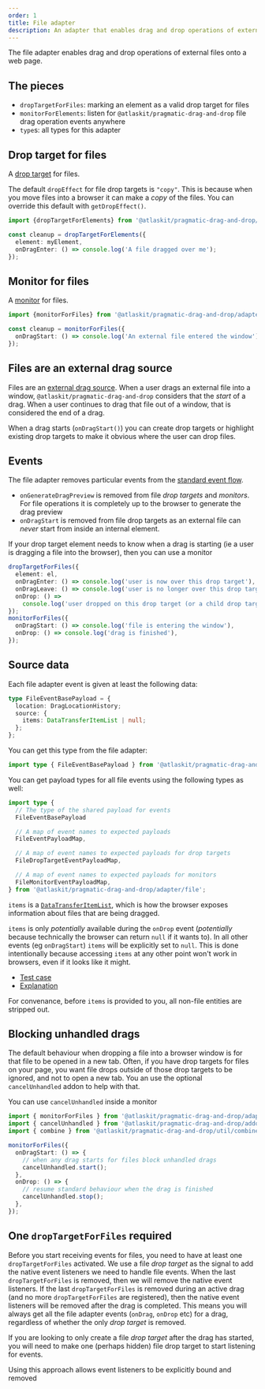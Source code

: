 ```yaml
---
order: 1
title: File adapter
description: An adapter that enables drag and drop operations of external files onto a web page.
---
```


The file adapter enables drag and drop operations of external files onto a web page.

## The pieces

- `dropTargetForFiles`: marking an element as a valid drop target for files
- `monitorForElements`: listen for `@atlaskit/pragmatic-drag-and-drop` file drag operation events anywhere
- `type`s: all types for this adapter

## Drop target for files

A [drop target](/components/pragmatic-drag-and-drop/drop-targets) for files.

The default `dropEffect` for file drop targets is `"copy"`. This is because when you move files into a browser it can make a _copy_ of the files. You can override this default with `getDropEffect()`.

```ts
import {dropTargetForElements} from '@atlaskit/pragmatic-drag-and-drop/adapter/element';

const cleanup = dropTargetForElements({
  element: myElement,
  onDragEnter: () => console.log('A file dragged over me');
});
```

## Monitor for files

A [monitor](/components/pragmatic-drag-and-drop/monitors) for files.

```ts
import {monitorForFiles} from '@atlaskit/pragmatic-drag-and-drop/adapter/file';

const cleanup = monitorForFiles({
  onDragStart: () => console.log('An external file entered the window');
});
```

## Files are an external drag source

Files are an [external drag source](/components/pragmatic-drag-and-drop/events). When a user drags an external file into a window, `@atlaskit/pragmatic-drag-and-drop` considers that the _start_ of a drag. When a user continues to drag that file out of a window, that is considered the end of a drag.

When a drag starts (`onDragStart()`) you can create drop targets or highlight existing drop targets to make it obvious where the user can drop files.

## Events

The file adapter removes particular events from the [standard event flow](/components/pragmatic-drag-and-drop/events).

- `onGenerateDragPreview` is removed from file _drop targets_ and _monitors_. For file operations it is completely up to the browser to generate the drag preview
- `onDragStart` is removed from file drop targets as an external file can _never_ start from inside an internal element.

If your drop target element needs to know when a drag is starting (ie a user is dragging a file into the browser), then you can use a monitor

```ts
dropTargetForFiles({
  element: el,
  onDragEnter: () => console.log('user is now over this drop target'),
  onDragLeave: () => console.log('user is no longer over this drop target'),
  onDrop: () =>
    console.log('user dropped on this drop target (or a child drop target)'),
});
monitorForFiles({
  onDragStart: () => console.log('file is entering the window'),
  onDrop: () => console.log('drag is finished'),
});
```

## Source data

Each file adapter event is given at least the following data:

```ts
type FileEventBasePayload = {
  location: DragLocationHistory;
  source: {
    items: DataTransferItemList | null;
  };
};
```

You can get this type from the file adapter:

```ts
import type { FileEventBasePayload } from '@atlaskit/pragmatic-drag-and-drop/adapter/file';
```

You can get payload types for all file events using the following types as well:

```ts
import type {
  // The type of the shared payload for events
  FileEventBasePayload

  // A map of event names to expected payloads
  FileEventPayloadMap,

  // A map of event names to expected payloads for drop targets
  FileDropTargetEventPayloadMap,

  // A map of event names to expected payloads for monitors
  FileMonitorEventPayloadMap,
} from '@atlaskit/pragmatic-drag-and-drop/adapter/file';

```

`items` is a [`DataTransferItemList`](https://developer.mozilla.org/en-US/docs/Web/API/DataTransferItemList), which is how the browser exposes information about files that are being dragged.

`items` is only _potentially_ available during the `onDrop` event (_potentially_ because technically the browser can return `null` if it wants to). In all other events (eg `onDragStart`) `items` will be explicitly set to `null`. This is done intentionally because accessing `items` at any other point won't work in browsers, even if it looks like it might.

- [Test case](https://codesandbox.io/s/file-drag-and-drop-strn21?file=/src/index.ts)
- [Explanation](https://twitter.com/alexandereardon/status/1554254988003512320)

For convenance, before `items` is provided to you, all non-file entities are stripped out.

## Blocking unhandled drags

The default behaviour when dropping a file into a browser window is for that file to be opened in a new tab. Often, if you have drop targets for files on your page, you want file drops outside of those drop targets to be ignored, and not to open a new tab. You an use the optional `cancelUnhandled` addon to help with that.

You can use `cancelUnhandled` inside a monitor

```ts
import { monitorForFiles } from '@atlaskit/pragmatic-drag-and-drop/adapter/file';
import { cancelUnhandled } from '@atlaskit/pragmatic-drag-and-drop/addon/cancel-unhandled';
import { combine } from '@atlaskit/pragmatic-drag-and-drop/util/combine';

monitorForFiles({
  onDragStart: () => {
    // when any drag starts for files block unhandled drags
    cancelUnhandled.start();
  },
  onDrop: () => {
    // resume standard behaviour when the drag is finished
    cancelUnhandled.stop();
  },
});
```

## One `dropTargetForFiles` required

Before you start receiving events for files, you need to have at least one `dropTargetForFiles` activated. We use a file _drop target_ as the signal to add the native event listeners we need to handle file events. When the last `dropTargetForFiles` is removed, then we will remove the native event listeners. If the last `dropTargetForFiles` is removed during an active drag (and no more `dropTargetForFiles` are registered), then the native event listeners will be removed after the drag is completed. This means you will always get all the file adapter events (`onDrag`, `onDrop` etc) for a drag, regardless of whether the only _drop target_ is removed.

If you are looking to only create a file _drop target_ after the drag has started, you will need to make one (perhaps hidden) file drop target to start listening for events.

Using this approach allows event listeners to be explicitly bound and removed
